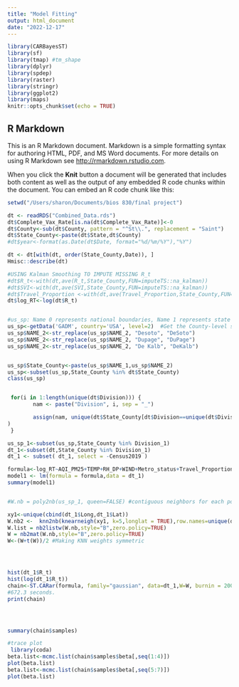 ```yaml
---
title: "Model Fitting"
output: html_document
date: "2022-12-17"
---
```


```r
library(CARBayesST)
library(sf)
library(tmap) #tm_shape
library(dplyr)
library(spdep)
library(raster)
library(stringr)
library(ggplot2)
library(maps)
knitr::opts_chunk$set(echo = TRUE)
```

## R Markdown

This is an R Markdown document. Markdown is a simple formatting syntax for authoring HTML, PDF, and MS Word documents. For more details on using R Markdown see <http://rmarkdown.rstudio.com>.

When you click the **Knit** button a document will be generated that includes both content as well as the output of any embedded R code chunks within the document. You can embed an R code chunk like this:



  
```r
setwd("/Users/sharon/Documents/bios 830/final project")

```

  
```r
dt <- readRDS("Combined_Data.rds")
dt$Complete_Vax_Rate[is.na(dt$Complete_Vax_Rate)]<-0
dt$County<-sub(dt$County, pattern = "^St\\.", replacement = "Saint")
dt$State_County<-paste(dt$State,dt$County)
#dt$year<-format(as.Date(dt$Date, format="%d/%m/%Y"),"%Y")

dt <- dt[with(dt, order(State_County,Date)), ]
Hmisc::describe(dt)

#USING Kalman Smoothing TO IMPUTE MISSING R_t
#dt$R_t<-with(dt,ave(R_t,State_County,FUN=imputeTS::na_kalman))
#dt$SVI<-with(dt,ave(SVI,State_County,FUN=imputeTS::na_kalman))
#dt$Travel_Proportion <-with(dt,ave(Travel_Proportion,State_County,FUN=imputeTS::na_kalman))
dt$log_RT<-log(dt$R_t)


#us_sp: Name 0 represents national boundaries, Name 1 represents state names, and Name 2 # #represents county names. 
us_sp<-getData('GADM', country='USA', level=2)  #Get the County-level shape file for the US
us_sp$NAME_2<-str_replace(us_sp$NAME_2, "Desoto", "DeSoto")
us_sp$NAME_2<-str_replace(us_sp$NAME_2, "Dupage", "DuPage")
us_sp$NAME_2<-str_replace(us_sp$NAME_2, "De Kalb", "DeKalb")


us_sp$State_County<-paste(us_sp$NAME_1,us_sp$NAME_2)
us_sp<-subset(us_sp,State_County %in% dt$State_County)
class(us_sp)


 for(i in 1:length(unique(dt$Division))) {
        nam <- paste("Division", i, sep = "_")

        assign(nam, unique(dt$State_County[dt$Division==unique(dt$Division)[i]])
)
 }

us_sp_1<-subset(us_sp,State_County %in% Division_1)
dt_1<-subset(dt,State_County %in% Division_1)
dt_1 <- subset( dt_1, select = -Census2019 )


```
  
  

```r
formula<-log_RT~AQI_PM25+TEMP+RH_DP+WIND+Metro_status+Travel_Proportion
model1 <- lm(formula = formula,data = dt_1)
summary(model1)



```
  
```r
#W.nb = poly2nb(us_sp_1, queen=FALSE) #contiguous neighbors for each polygon.

xy1<-unique(cbind(dt_1$Long,dt_1$Lat))
W.nb2 <-  knn2nb(knearneigh(xy1, k=5,longlat = TRUE),row.names=unique(dt_1$State_County))
W.list = nb2listw(W.nb,style="B",zero.policy=TRUE) 
W = nb2mat(W.nb,style="B",zero.policy=TRUE)
W<-(W+t(W))/2 #Making KNN weights symmetric




hist(dt_1$R_t)
hist(log(dt_1$R_t))
chain<-ST.CARar(formula, family="gaussian", data=dt_1,W=W, burnin = 20000, n.sample = 220000, thin=100, AR=2)
#672.3 seconds.
print(chain)




summary(chain$samples)

#trace plot
 library(coda)
beta.list<-mcmc.list(chain$samples$beta[,seq(1:4)])
plot(beta.list)
beta.list<-mcmc.list(chain$samples$beta[,seq(5:7)])
plot(beta.list)




```
  
  